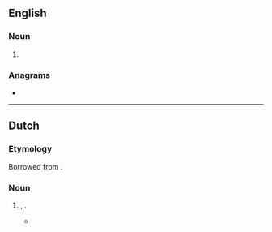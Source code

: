 ==English==

===Noun===
{{head|en|noun form}}

# {{plural of|en|floe}}

===Anagrams===
* {{anagrams|en|a=eflos|Folse}}

----

==Dutch==

===Etymology===
Borrowed from {{bor|nl|ary|فلوس}}.

===Noun===
{{nl-noun|m|-|-}}

# {{lb|nl|slang}} {{l|en|money}}, {{l|en|dough}}.
#*{{quote-web
|nl
|work={{w|NRC Handelsblad}}
|date=8 September 2017
|author=Mirjam de Winter
|title=Wigga
|url=https://www.nrc.nl/nieuws/2017/09/08/wigga-12902742-a1572628?t=1665057910
|accessdate=6 October 2022
|text=Onderweg naar een bankfiliaal in de Zwart Janstraat kondigde onze jongste zoon afgelopen week plompverloren aan dat hij ambities heeft in de drugswereld. (...) Toen ik hem vroeg hoe hij het in godsnaam in zijn pukkelige, botte hoofd haalde, begon hij een heel verhaal over de ellende van ‘walou '''floes'''’ (geldgebrek) en legde de schuld bij al die rappers die over niets anders zingen dan de bergen ‘duku’s’ of ‘'''floes'''’ die je met drugshandel kunt verdienen.
|translation=Last week, on our way to a bank branch on Zwart Janstraat, our youngest son flatly announced that he has ambitions in the drug world. (...) When I asked him how on earth this idea got into his pimply, blunt head, he started a long story about the misery of 'walou '''floes'''' (lack of money) and blamed it on all those rappers who sing about nothing but the mountains of 'dosh' or ''''dough'''' that can be earned from drug dealing.}}